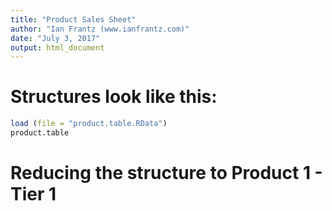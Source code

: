 ```yaml
---
title: "Product Sales Sheet"
author: "Ian Frantz (www.ianfrantz.com)"
date: "July 3, 2017"
output: html_document
---
```


# Structures look like this: 

```r
load (file = "product.table.RData")
product.table
```

# Reducing the structure to Product 1 - Tier 1


